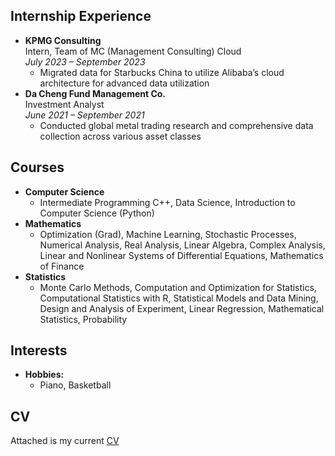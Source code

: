 ## Internship Experience

- **KPMG Consulting**  
  Intern, Team of MC (Management Consulting) Cloud  
  _July 2023 – September 2023_
  - Migrated data for Starbucks China to utilize Alibaba’s cloud architecture for advanced data utilization

- **Da Cheng Fund Management Co.**  
  Investment Analyst   
  _June 2021 – September 2021_
  - Conducted global metal trading research and comprehensive data collection across various asset classes
  

## Courses

- **Computer Science**
  - Intermediate Programming C++, Data Science, Introduction to Computer Science (Python)

- **Mathematics**
  - Optimization (Grad), Machine Learning, Stochastic Processes, Numerical Analysis, Real Analysis, Linear Algebra, Complex Analysis, Linear and Nonlinear Systems of Differential Equations, Mathematics of Finance

- **Statistics**
  - Monte Carlo Methods, Computation and Optimization for Statistics, Computational Statistics with R, Statistical Models and Data Mining, Design and Analysis of Experiment, Linear Regression, Mathematical Statistics, Probability

## Interests

- **Hobbies:**
  - Piano, Basketball


## CV
Attached is my current [CV](/docs/CV/CV.pdf "CV")